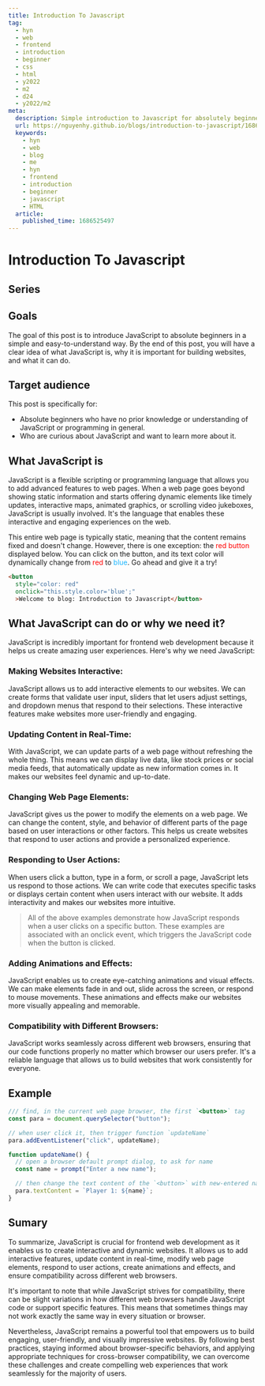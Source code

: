 ```yaml
---
title: Introduction To Javascript
tag:
  - hyn
  - web
  - frontend
  - introduction
  - beginner
  - css
  - html
  - y2022
  - m2
  - d24
  - y2022/m2
meta:
  description: Simple introduction to Javascript for absolutely beginner
  url: https://nguyenhy.github.io/blogs/introduction-to-javascript/1686525497/
  keywords:
    - hyn
    - web
    - blog
    - me
    - hyn
    - frontend
    - introduction
    - beginner
    - javascript
    - HTML
  article:
    published_time: 1686525497
---
```



# Introduction To Javascript

## Series

<SeriesIntroduction highlight="3" />

## Goals
The goal of this post is to introduce JavaScript to absolute beginners in a simple and easy-to-understand way. 
By the end of this post, you will have a clear idea of what JavaScript is, why it is important for building websites, and what it can do.

## Target audience
This post is specifically for:
- Absolute beginners who have no prior knowledge or understanding of JavaScript or programming in general.
- Who are curious about JavaScript and want to learn more about it.

## What JavaScript is
JavaScript is a flexible scripting or programming language that allows you to add advanced features to web pages. 
When a web page goes beyond showing static information and starts offering dynamic elements like timely updates, 
interactive maps, animated graphics, or scrolling video jukeboxes, JavaScript is usually involved. 
It's the language that enables these interactive and engaging experiences on the web.

This entire web page is typically static, meaning that the content remains fixed and doesn't change. 
However, there is one exception: the <span style="color: red">red button</span> displayed below. You can click on the button, and its text color will dynamically change from <span style="color: red">red</span> to <span style="color: #19B5FE">blue</span>. Go ahead and give it a try!

``` html
<button 
  style="color: red" 
  onclick="this.style.color='blue';"
  >Welcome to blog: Introduction to Javascript</button>
```


<DemoChangeColor />

## What JavaScript can do or why we need it?
JavaScript is incredibly important for frontend web development because it helps us create amazing user experiences. Here's why we need JavaScript:

### Making Websites Interactive: 
JavaScript allows us to add interactive elements to our websites. 
We can create forms that validate user input, sliders that let users adjust settings, and dropdown menus that respond to their selections. 
These interactive features make websites more user-friendly and engaging.


<DemoWebsiteInteractive />


### Updating Content in Real-Time: 
With JavaScript, we can update parts of a web page without refreshing the whole thing. 
This means we can display live data, like stock prices or social media feeds, that automatically update as new information comes in. 
It makes our websites feel dynamic and up-to-date.


<DemoUpdateRealtime />


### Changing Web Page Elements: 
JavaScript gives us the power to modify the elements on a web page. 
We can change the content, style, and behavior of different parts of the page based on user interactions or other factors. 
This helps us create websites that respond to user actions and provide a personalized experience.



<DemoChangeElements />


### Responding to User Actions: 
When users click a button, type in a form, or scroll a page, JavaScript lets us respond to those actions. 
We can write code that executes specific tasks or displays certain content when users interact with our website. 
It adds interactivity and makes our websites more intuitive.

> All of the above examples demonstrate how JavaScript responds when a user clicks on a specific button. 
These examples are associated with an onclick event, which triggers the JavaScript code when the button is clicked.

### Adding Animations and Effects: 
JavaScript enables us to create eye-catching animations and visual effects. 
We can make elements fade in and out, slide across the screen, or respond to mouse movements. 
These animations and effects make our websites more visually appealing and memorable.


<AnimationDemo />

### Compatibility with Different Browsers: 
JavaScript works seamlessly across different web browsers, ensuring that our code functions properly no matter which browser our users prefer. 
It's a reliable language that allows us to build websites that work consistently for everyone.

## Example

``` javascript
/// find, in the current web page browser, the first `<button>` tag 
const para = document.querySelector("button");

// when user click it, then trigger function `updateName`
para.addEventListener("click", updateName);

function updateName() {
  // open a browser default prompt dialog, to ask for name
  const name = prompt("Enter a new name");

  // then change the text content of the `<button>` with new-entered name
  para.textContent = `Player 1: ${name}`;
}
```


<DemoPrompt />

## Sumary
To summarize, JavaScript is crucial for frontend web development as it enables us to create interactive and dynamic websites. 
It allows us to add interactive features, update content in real-time, modify web page elements, respond to user actions, create animations and effects, and ensure compatibility across different web browsers.

It's important to note that while JavaScript strives for compatibility, there can be slight variations in how different web browsers handle JavaScript code or support specific features. 
This means that sometimes things may not work exactly the same way in every situation or browser.

Nevertheless, JavaScript remains a powerful tool that empowers us to build engaging, user-friendly, and visually impressive websites. 
By following best practices, staying informed about browser-specific behaviors, and applying appropriate techniques for cross-browser compatibility, we can overcome these challenges and create compelling web experiences that work seamlessly for the majority of users.
